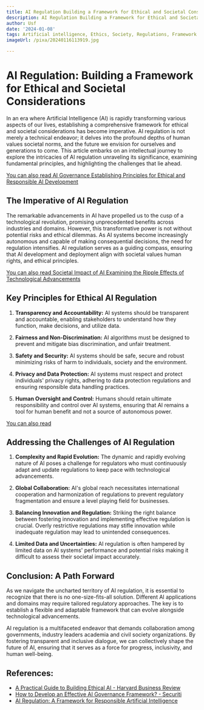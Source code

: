 ```yaml
---
title: AI Regulation Building a Framework for Ethical and Societal Considerations
description: AI Regulation Building a Framework for Ethical and Societal Considerations
author: Usf
date: '2024-01-08'
tags: Artificial intelligence, Ethics, Society, Regulations, Framework
imageUrl: /pixa/20240116113919.jpg

---
```

# AI Regulation: Building a Framework for Ethical and Societal Considerations

In an era where  Artificial Intelligence (AI)  is rapidly  transforming various aspects of our lives, establishing a comprehensive framework for ethical and  societal considerations has become imperative. AI regulation is not merely a technical endeavor; it delves into the  profound depths of human values societal norms, and the future  we envision for ourselves and generations to come. This article embarks on an intellectual journey to explore  the intricacies of AI regulation unraveling its significance, examining fundamental principles, and highlighting the challenges that lie ahead.

[You can also read AI Governance Establishing Principles for Ethical and Responsible AI Development](AI%20Governance%20Establishing%20Principles%20for%20Ethical%20and%20Responsible%20AI%20Development)


## The Imperative  of AI Regulation

The  remarkable advancements in AI have propelled us to  the cusp of a technological revolution, promising unprecedented benefits across  industries and domains. However, this transformative power is not without potential risks and ethical dilemmas.  As AI systems become increasingly autonomous and capable of making consequential decisions, the need for regulation  intensifies. AI regulation serves as a guiding compass, ensuring that AI development and deployment align  with societal  values human rights, and ethical principles.

[You can also  read Societal Impact of AI Examining the Ripple Effects of Technological Advancements](Societal%20Impact%20of%20AI%20Examining%20the%20Ripple%20Effects%20of%20Technological%20Advancements)


## Key Principles for Ethical AI Regulation

1. **Transparency and  Accountability:** AI systems should be transparent and accountable, enabling stakeholders to understand how they function, make  decisions, and utilize data.

2. **Fairness and Non-Discrimination:** AI algorithms must be designed to prevent and mitigate bias discrimination, and unfair treatment.

3. **Safety and Security:** AI systems should be safe, secure and robust minimizing risks of harm to individuals, society and the environment.

4. **Privacy and  Data Protection:** AI systems must respect and  protect individuals' privacy rights, adhering to data protection  regulations and ensuring responsible data handling practices.

5. **Human Oversight and Control:** Humans should retain ultimate responsibility and control over AI systems, ensuring  that AI remains a tool for human benefit and not a source of autonomous power.

[You can also read ]()


## Addressing the  Challenges of  AI  Regulation

1. **Complexity and Rapid Evolution:** The dynamic and rapidly  evolving nature of AI poses a challenge for regulators  who must continuously adapt and update regulations to keep pace with technological advancements.

2. **Global Collaboration:** AI's global reach necessitates international cooperation and harmonization of regulations to prevent regulatory fragmentation and  ensure  a level playing field for businesses.

3. **Balancing Innovation and Regulation:**  Striking  the right balance between fostering innovation and implementing effective regulation is crucial.  Overly restrictive  regulations may stifle innovation while inadequate regulation may lead to unintended consequences.

4. **Limited  Data  and Uncertainties:** AI regulation is often hampered by  limited data on AI systems' performance and potential risks making it difficult to  assess their  societal impact accurately.

## Conclusion: A  Path Forward

As we  navigate the uncharted  territory  of  AI regulation, it  is essential to recognize that there is no one-size-fits-all solution. Different AI applications and domains may require tailored regulatory  approaches. The key is  to establish a flexible and  adaptable framework that can  evolve alongside technological advancements.

AI regulation is a  multifaceted endeavor that demands collaboration  among governments, industry leaders academia and civil society organizations.  By fostering transparent and inclusive  dialogue, we can collectively shape the future of AI, ensuring that it serves as a force for progress, inclusivity, and human  well-being.

## References:
- [A Practical Guide to Building Ethical AI - Harvard Business Review](https://hbr.org/2020/10/a-practical-guide-to-building-ethical-ai)
- [How to Develop an Effective AI Governance Framework? - Securiti](https://securiti.ai/ai-governance-framework/)
- [AI Regulation: A Framework for Responsible Artificial Intelligence](https://www.techuk.org/resource/ai-regulation-a-framework-for-responsible-artificial-intelligence.html)
